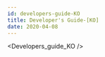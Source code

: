 ```yaml
---
id: developers-guide-KO
title: Developer's Guide-[KO]
date: 2020-04-08
---
```


<!-- 상위 문서인 /docs/Product/Modules/Serial-to-Ethernet-Module/WIZ750SR/Developers-Guide-KO.mdx 문서를 수정해주세요 -->


<Developers_guide_KO />